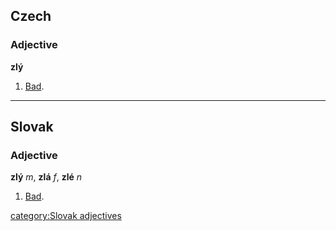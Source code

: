==Czech==
===Adjective===
'''zlý'''
# [[Bad]].

----

==Slovak==
===Adjective===
'''zlý''' ''m'', '''zlá''' ''f'', '''zlé''' ''n''
# [[Bad]].

[[category:Slovak adjectives]]